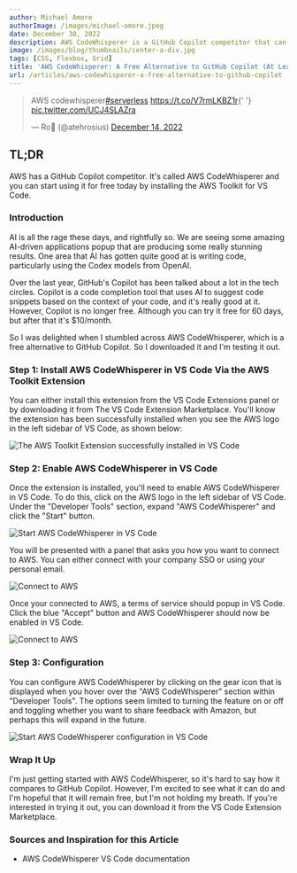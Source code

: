```yaml
---
author: Michael Amore
authorImage: /images/michael-amore.jpeg
date: December 30, 2022
description: AWS CodeWhisperer is a GitHub Copilot competitor that can also be integrated into VS Code. This article expands how to get started.
image: /images/blog/thumbnails/center-a-div.jpg
tags: [CSS, Flexbox, Grid]
title: 'AWS CodeWhisperer: A Free Alternative to GitHub Copilot (At Least For Now)'
url: /articles/aws-codewhisperer-a-free-alternative-to-github-copilot
---
```


<blockquote className='twitter-tweet'>
  <p lang='en' dir='ltr'>
    AWS codewhisperer<a href='https://twitter.com/hashtag/serverless?src=hash&amp;ref_src=twsrc%5Etfw'>#serverless</a> <a href='https://t.co/V7rmLKBZ1r'>https://t.co/V7rmLKBZ1r</a>{' '}
    <a href='https://t.co/UCJ4SLAZra'>pic.twitter.com/UCJ4SLAZra</a>
  </p>
  &mdash; Ro🦀 (@atehrosius) <a href='https://twitter.com/atehrosius/status/1603006932364976136?ref_src=twsrc%5Etfw'>December 14, 2022</a>
</blockquote>

## TL;DR

AWS has a GitHub Copilot competitor. It's called AWS CodeWhisperer and you can start using it for free today by installing the <ExternalLink href="https://marketplace.visualstudio.com/items?itemName=AmazonWebServices.aws-toolkit-vscode">AWS Toolkit for VS Code</ExternalLink>.

### Introduction

AI is all the rage these days, and rightfully so. We are seeing some amazing AI-driven applications popup that are producing some really stunning results. One area that AI has gotten quite good at is writing code, particularly using the <ExternalLink href="https://beta.openai.com/docs/models/codex">Codex models</ExternalLink> from OpenAI.

Over the last year, GitHub's <ExternalLink href="https://github.com/features/copilot">Copilot</ExternalLink> has been talked about a lot in the tech circles. Copilot is a code completion tool that uses AI to suggest code snippets based on the context of your code, and it's really good at it. However, Copilot is no longer free. Although you can try it free for 60 days, but after that it's $10/month.

So I was delighted when I stumbled across <ExternalLink href="https://aws.amazon.com/codewhisperer/">AWS CodeWhisperer</ExternalLink>, which is a free alternative to GitHub Copilot. So I downloaded it and I'm testing it out.

### Step 1: Install AWS CodeWhisperer in VS Code Via the AWS Toolkit Extension

You can either install this extension from the VS Code Extensions panel or by downloading it from <ExternalLink href="https://marketplace.visualstudio.com/items?itemName=AmazonWebServices.aws-toolkit-vscode">The VS Code Extension Marketplace</ExternalLink>. You'll know the extension has been successfully installed when you see the AWS logo in the left sidebar of VS Code, as shown below:

<Image
  className='bordered-img'
  src='/images/blog/aws-codewhisperer/aws-extension-installed.jpg'
  alt='The AWS Toolkit Extension successfully installed in VS Code'
  width={700}
  height={100}
/>

### Step 2: Enable AWS CodeWhisperer in VS Code

Once the extension is installed, you'll need to enable AWS CodeWhisperer in VS Code. To do this, click on the AWS logo in the left sidebar of VS Code. Under the "Developer Tools" section, expand "AWS CodeWhisperer" and click the "Start" button.

<Image className='bordered-img' src='/images/blog/aws-codewhisperer/start-button.jpg' alt='Start AWS CodeWhisperer in VS Code' width={700} height={100} />

You will be presented with a panel that asks you how you want to connect to AWS. You can either connect with your company SSO or using your personal email.

<Image className='bordered-img' src='/images/blog/aws-codewhisperer/connection-panel.jpg' alt='Connect to AWS' width={700} height={100} />

Once your connected to AWS, a terms of service should popup in VS Code. Click the blue "Accept" button and AWS CodeWhisperer should now be enabled in VS Code.

<Image className='bordered-img' src='/images/blog/aws-codewhisperer/tos.jpg' alt='Connect to AWS' width={700} height={100} />

### Step 3: Configuration

You can configure AWS CodeWhisperer by clicking on the gear icon that is displayed when you hover over the "AWS CodeWhisperer" section within "Developer Tools". The options seem limited to turning the feature on or off and toggling whether you want to share feedback with Amazon, but perhaps this will expand in the future.

<Image className='bordered-img' src='/images/blog/aws-codewhisperer/configuration.jpg' alt='Start AWS CodeWhisperer configuration in VS Code' width={700} height={100} />

### Wrap It Up

I'm just getting started with AWS CodeWhisperer, so it's hard to say how it compares to GitHub Copilot. However, I'm excited to see what it can do and I'm hopeful that it will remain free, but I'm not holding my breath. If you're interested in trying it out, you can download it from the <ExternalLink href="https://marketplace.visualstudio.com/items?itemName=AmazonWebServices.aws-toolkit-vscode">VS Code Extension Marketplace</ExternalLink>.

<CodeWithLove />

### Sources and Inspiration for this Article

<ul className='sources'>
  <li>
    <ExternalLink href='https://docs.aws.amazon.com/toolkit-for-vscode/latest/userguide/codewhisperer.html'>AWS CodeWhisperer VS Code documentation</ExternalLink>
  </li>
</ul>
